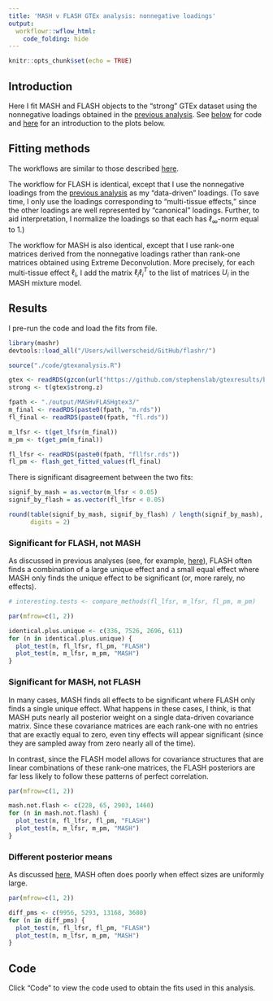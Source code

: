 ```yaml
---
title: 'MASH v FLASH GTEx analysis: nonnegative loadings'
output: 
  workflowr::wflow_html:
    code_folding: hide
---
```


```r
knitr::opts_chunk$set(echo = TRUE)
```

## Introduction

Here I fit MASH and FLASH objects to the "strong" GTEx dataset using the nonnegative loadings obtained in the [previous analysis](MASHvFLASHnn.html). See [below](#code) for code and [here](MASHvOHF.html#introduction_to_plots) for an introduction to the plots below.


## Fitting methods

The workflows are similar to those described [here](MASHvFLASHgtex2.html).

The workflow for FLASH is identical, except that I use the nonnegative loadings from the [previous analysis](MASHvFLASHnn.html) as my "data-driven" loadings. (To save time, I only use the loadings corresponding to "multi-tissue effects," since the other loadings are well represented by "canonical" loadings. Further, to aid interpretation, I normalize the loadings so that each has $\ell_\infty$-norm equal to 1.)

<!-- Additionally, I have manually adjusted some of the unique effects priors obtained by backfitting the loadings to the random dataset. As I point out [here](conclusions.html) (conclusion #3), some of these priors are effectively a point mass at zero, which causes an excessive amount of shrinkage in tests where a unique effect is visibly present. I adjust these priors so that they have sparsity ($\pi_0$) equal to $1/20000$ (since there are 20000 tests) and conditional variance ($1/a$) equal to one (this value was chosen somewhat arbitrarily, but is similar to estimated values of $1/a$ for other unique effects). (This adjustment is somewhat analogous to adding pseudocounts to count data.) -->

The workflow for MASH is also identical, except that I use rank-one matrices derived from the nonnegative loadings rather than rank-one matrices obtained using Extreme Deconvolution. More precisely, for each multi-tissue effect $\ell_i$, I add the matrix $\ell_i \ell_i^T$ to the list of matrices $U_i$ in the MASH mixture model.


## Results

I pre-run the code and load the fits from file.

```r
library(mashr)
devtools::load_all("/Users/willwerscheid/GitHub/flashr/")

source("./code/gtexanalysis.R")

gtex <- readRDS(gzcon(url("https://github.com/stephenslab/gtexresults/blob/master/data/MatrixEQTLSumStats.Portable.Z.rds?raw=TRUE")))
strong <- t(gtex$strong.z)

fpath <- "./output/MASHvFLASHgtex3/"
m_final <- readRDS(paste0(fpath, "m.rds"))
fl_final <- readRDS(paste0(fpath, "fl.rds"))

m_lfsr <- t(get_lfsr(m_final))
m_pm <- t(get_pm(m_final))

fl_lfsr <- readRDS(paste0(fpath, "fllfsr.rds"))
fl_pm <- flash_get_fitted_values(fl_final)
```

There is significant disagreement between the two fits:
```r
signif_by_mash = as.vector(m_lfsr < 0.05)
signif_by_flash = as.vector(fl_lfsr < 0.05)

round(table(signif_by_mash, signif_by_flash) / length(signif_by_mash),
      digits = 2)
```


### Significant for FLASH, not MASH

As discussed in previous analyses (see, for example, [here](MASHvOHF.html#significant_for_ohf,_not_mash)), FLASH often finds a combination of a large unique effect and a small equal effect where MASH only finds the unique effect to be significant (or, more rarely, no effects).

```r
# interesting.tests <- compare_methods(fl_lfsr, m_lfsr, fl_pm, m_pm)

par(mfrow=c(1, 2))

identical.plus.unique <- c(336, 7526, 2696, 611)
for (n in identical.plus.unique) {
  plot_test(n, fl_lfsr, fl_pm, "FLASH")
  plot_test(n, m_lfsr, m_pm, "MASH")
}
```


### Significant for MASH, not FLASH

In many cases, MASH finds all effects to be significant where FLASH only finds a single unique effect. What happens in these cases, I think, is that MASH puts nearly all posterior weight on a single data-driven covariance matrix. Since these covariance matrices are each rank-one with no entries that are exactly equal to zero, even tiny effects will appear significant (since they are sampled away from zero nearly all of the time).

In contrast, since the FLASH model allows for covariance structures that are linear combinations of these rank-one matrices, the FLASH posteriors are far less likely to follow these patterns of perfect correlation.

```r
par(mfrow=c(1, 2))

mash.not.flash <- c(228, 65, 2903, 1460)
for (n in mash.not.flash) {
  plot_test(n, fl_lfsr, fl_pm, "FLASH")
  plot_test(n, m_lfsr, m_pm, "MASH")
}
```


### Different posterior means

As discussed [here](MASHvOHF.html#different_posterior_means), MASH often does poorly when effect sizes are uniformly large.

```r
par(mfrow=c(1, 2))

diff_pms <- c(9956, 5293, 13168, 3680)
for (n in diff_pms) {
  plot_test(n, fl_lfsr, fl_pm, "FLASH")
  plot_test(n, m_lfsr, m_pm, "MASH")
}
```

## Code

Click "Code" to view the code used to obtain the fits used in this analysis.

```r
```

